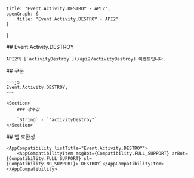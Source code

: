
    title: "Event.Activity.DESTROY - API2",
    openGraph: {
        title: "Event.Activity.DESTROY - API2"
    }
}

<Section>
    ## Event.Activity.DESTROY

    API2의 [`activityDestroy`](/api2/activityDestroy) 이벤트입니다.
</Section>
<Section>
    ## 구문

    ~~~js
    Event.Activity.DESTROY;
    ~~~

    <Section>
        ### 상수값

        `String` - `"activityDestroy"`
    </Section>
</Section>
<Section>
    ## 앱 호환성

    <AppCompatibility listTitle="Event.Activity.DESTROY">
        <AppCompatibilityItem msgBot={Compatibility.FULL_SUPPORT} arBot={Compatibility.FULL_SUPPORT} sl={Compatibility.NO_SUPPORT}>`DESTROY`</AppCompatibilityItem>
    </AppCompatibility>
</Section>
